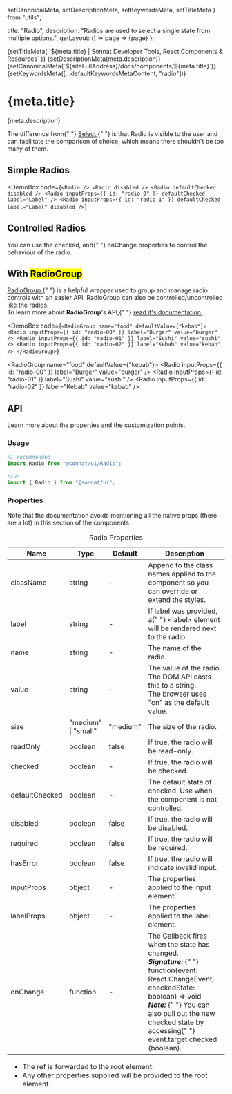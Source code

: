   setCanonicalMeta,
  setDescriptionMeta,
  setKeywordsMeta,
  setTitleMeta
} from "utils";

  title: "Radio",
  description:
    "Radios are used to select a single state from multiple options.",
  getLayout: () => page => <WithSidebar>{page}</WithSidebar>
};

<Head>
  {setTitleMeta(
    `${meta.title} | Sonnat Developer Tools, React Components & Resources`
  )}
  {setDescriptionMeta(meta.description)}
  {setCanonicalMeta(`${siteFullAddress}/docs/components/${meta.title}`)}
  {setKeywordsMeta([...defaultKeywordsMetaContent, "radio"])}
</Head>

<h1>
  <span>{meta.title}</span>
  <AnchorButton anchorId="overview" />
  <PageEditButton href={`pages/docs/components/${meta.title}.mdx`} />
</h1>

<p>{meta.description}</p>

<p>
  The difference from{" "}
  <a href="/docs/components/Select" title="Select documentation">
    Select
  </a>{" "}
  is that Radio is visible to the user and can facilitate the comparison of
  choice, which means there shouldn't be too many of them.
</p>

<h2>
  <span>Simple Radios</span>
  <AnchorButton anchorId="simple-radios" />
</h2>

<DemoBox
  code={`<Radio />
<Radio disabled />
<Radio defaultChecked disabled />
<Radio inputProps={{ id: "radio-0" }} defaultChecked label="Label" />
<Radio
  inputProps={{ id: "radio-1" }}
  defaultChecked
  label="Label"
  disabled
/>`}
>
  <Radio />
  <Radio disabled />
  <Radio defaultChecked disabled />
  <Radio inputProps={{ id: "radio-0" }} defaultChecked label="Label" />
  <Radio inputProps={{ id: "radio-1" }} defaultChecked label="Label" disabled />
</DemoBox>

<h2>
  <span>Controlled Radios</span>
  <AnchorButton anchorId="controlled-radios" />
</h2>

<p>
  You can use the <inlineCode>checked</inlineCode>, and{" "}
  <inlineCode>onChange</inlineCode> properties to control the behaviour of the
  radio.
</p>

<RadioControlledDemo />

<h2>
  <span>
    With <mark>RadioGroup</mark>
  </span>
  <AnchorButton anchorId="with-radiogroup" />
</h2>

<p>
  <a href="/docs/components/RadioGroup" title="RadioGroup documentation">
    RadioGroup
  </a>{" "}
  is a helpful wrapper used to group and manage radio controls with an easier
  API. RadioGroup can also be controlled/uncontrolled like the radios.
  <br />
  To learn more about <strong>RadioGroup</strong>'s API,{" "}
  <a href="/docs/components/RadioGroup" title="RadioGroup documentation">
    read it's documentation
  </a>
  .
</p>

<DemoBox
  code={`<RadioGroup name="food" defaultValue={"kebab"}>
  <Radio inputProps={{ id: "radio-00" }} label="Burger" value="burger" />
  <Radio inputProps={{ id: "radio-01" }} label="Sushi" value="sushi" />
  <Radio inputProps={{ id: "radio-02" }} label="Kebab" value="kebab" />
</RadioGroup>`}
>
  <RadioGroup name="food" defaultValue={"kebab"}>
    <Radio inputProps={{ id: "radio-00" }} label="Burger" value="burger" />
    <Radio inputProps={{ id: "radio-01" }} label="Sushi" value="sushi" />
    <Radio inputProps={{ id: "radio-02" }} label="Kebab" value="kebab" />
  </RadioGroup>
</DemoBox>

<h2>
  <span>API</span>
  <AnchorButton anchorId="api" />
</h2>

<p>Learn more about the properties and the customization points.</p>

<h3>
  <span>Usage</span>
  <AnchorButton anchorId="usage" />
</h3>

```typescript
// recommended
import Radio from "@sonnat/ui/Radio";

//or
import { Radio } from "@sonnat/ui";
```

<h3>
  <span>Properties</span>
  <AnchorButton anchorId="properties" />
</h3>

<p>
  Note that the documentation avoids mentioning all the native props (there are
  a lot) in this section of the components.
</p>

<table cols={4}>
  <caption>Radio Properties</caption>
  <thead>
    <tr>
      <th>Name</th>
      <th>Type</th>
      <th>Default</th>
      <th>Description</th>
    </tr>
  </thead>
  <tbody>
    <tr>
      <td>className</td>
      <td>string</td>
      <td>-</td>
      <td>
        Append to the class names applied to the component so you can override
        or extend the styles.
      </td>
    </tr>
    <tr>
      <td>label</td>
      <td>string</td>
      <td>-</td>
      <td>
        If <inlineCode>label</inlineCode> was provided, a{" "}
        <inlineCode>&lt;label&gt;</inlineCode> element will be rendered next to
        the radio.
      </td>
    </tr>
    <tr>
      <td>name</td>
      <td>string</td>
      <td>-</td>
      <td>The name of the radio.</td>
    </tr>
    <tr>
      <td>value</td>
      <td>string</td>
      <td>-</td>
      <td>
        The value of the radio. The DOM API casts this to a string.
        <br />
        The browser uses <inlineCode>"on"</inlineCode> as the default value.
      </td>
    </tr>
    <tr>
      <td>size</td>
      <td>
        "medium"
        <br />| "small"
      </td>
      <td>"medium"</td>
      <td>The size of the radio.</td>
    </tr>
    <tr>
      <td>readOnly</td>
      <td>boolean</td>
      <td>false</td>
      <td>
        If <inlineCode>true</inlineCode>, the radio will be read-only.
      </td>
    </tr>
    <tr>
      <td>checked</td>
      <td>boolean</td>
      <td>-</td>
      <td>
        If <inlineCode>true</inlineCode>, the radio will be checked.
      </td>
    </tr>
    <tr>
      <td>defaultChecked</td>
      <td>boolean</td>
      <td>-</td>
      <td>
        The default state of <inlineCode>checked</inlineCode>. Use when the
        component is not controlled.
      </td>
    </tr>
    <tr>
      <td>disabled</td>
      <td>boolean</td>
      <td>false</td>
      <td>
        If <inlineCode>true</inlineCode>, the radio will be disabled.
      </td>
    </tr>
    <tr>
      <td>required</td>
      <td>boolean</td>
      <td>false</td>
      <td>
        If <inlineCode>true</inlineCode>, the radio will be required.
      </td>
    </tr>
    <tr>
      <td>hasError</td>
      <td>boolean</td>
      <td>false</td>
      <td>
        If <inlineCode>true</inlineCode>, the radio will indicate invalid input.
      </td>
    </tr>
    <tr>
      <td>inputProps</td>
      <td>object</td>
      <td>-</td>
      <td>
        The properties applied to the <inlineCode>input</inlineCode> element.
      </td>
    </tr>
    <tr>
      <td>labelProps</td>
      <td>object</td>
      <td>-</td>
      <td>
        The properties applied to the <inlineCode>label</inlineCode> element.
      </td>
    </tr>
    <tr>
      <td>onChange</td>
      <td>function</td>
      <td>-</td>
      <td>
        The Callback fires when the state has changed.
        <br />
        <em>
          <strong>Signature:</strong>
        </em>{" "}
        <inlineCode>
          function(event: React.ChangeEvent, checkedState: boolean) => void
        </inlineCode>
        <br />
        <em>
          <strong>Note:</strong>
        </em>{" "}
        You can also pull out the new checked state by accessing{" "}
        <inlineCode>event.target.checked</inlineCode> (boolean).
      </td>
    </tr>
  </tbody>
  <tfoot>
    <tr>
      <td colSpan="4">
        <ul>
          <li>
            The <inlineCode>ref</inlineCode> is forwarded to the root element.
          </li>
          <li>
            Any other properties supplied will be provided to the root element.
          </li>
        </ul>
      </td>
    </tr>
  </tfoot>
</table>
